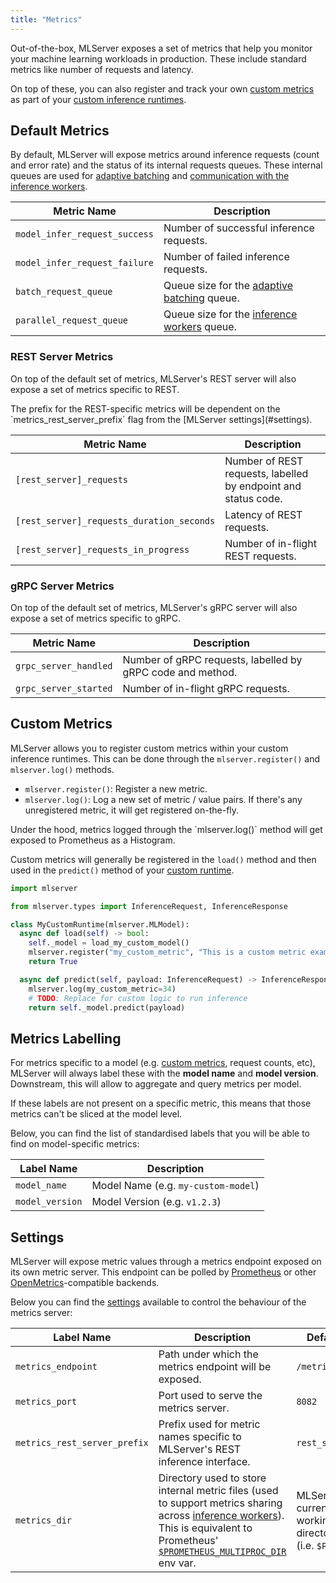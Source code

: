 ```yaml
---
title: "Metrics"
---
```


Out-of-the-box, MLServer exposes a set of metrics that help you monitor your
machine learning workloads in production.
These include standard metrics like number of requests and latency.

On top of these, you can also register and track your own [custom metrics](#custom-metrics) as 
part of your [custom inference runtimes](./custom).

## Default Metrics

By default, MLServer will expose metrics around inference requests (count and
error rate) and the status of its internal requests queues.
These internal queues are used for [adaptive batching](./adaptive-batching) and
[communication with the inference workers](./parallel-inference).

| Metric Name                   | Description                                                         |
| ----------------------------- | ------------------------------------------------------------------- |
| `model_infer_request_success` | Number of successful inference requests.                            |
| `model_infer_request_failure` | Number of failed inference requests.                                |
| `batch_request_queue`         | Queue size for the [adaptive batching](./adaptive-batching) queue.  |
| `parallel_request_queue`      | Queue size for the [inference workers](./parallel-inference) queue. |

### REST Server Metrics

On top of the default set of metrics, MLServer's REST server will also expose a
set of metrics specific to REST.

<Note>
The prefix for the REST-specific metrics will be dependent on the
`metrics_rest_server_prefix` flag from the [MLServer settings](#settings).
</Note>

| Metric Name                               | Description                                                    |
| ----------------------------------------- | -------------------------------------------------------------- |
| `[rest_server]_requests`                  | Number of REST requests, labelled by endpoint and status code. |
| `[rest_server]_requests_duration_seconds` | Latency of REST requests.                                      |
| `[rest_server]_requests_in_progress`      | Number of in-flight REST requests.                             |

### gRPC Server Metrics

On top of the default set of metrics, MLServer's gRPC server will also expose a
set of metrics specific to gRPC.

| Metric Name           | Description                                                |
| --------------------- | ---------------------------------------------------------- |
| `grpc_server_handled` | Number of gRPC requests, labelled by gRPC code and method. |
| `grpc_server_started` | Number of in-flight gRPC requests.                         |

## Custom Metrics

MLServer allows you to register custom metrics within your custom inference
runtimes.
This can be done through the `mlserver.register()` and `mlserver.log()`
methods.

- `mlserver.register()`: Register a new metric.
- `mlserver.log()`: Log a new set of metric / value pairs. If there's any unregistered metric, it will get registered on-the-fly.

<Note>
Under the hood, metrics logged through the `mlserver.log()` method will get
exposed to Prometheus as a Histogram.
</Note>

Custom metrics will generally be registered in the `load()` method and then used in the `predict()` 
method of your [custom runtime](./custom).

```python my_custom_model.py
import mlserver

from mlserver.types import InferenceRequest, InferenceResponse

class MyCustomRuntime(mlserver.MLModel):
  async def load(self) -> bool:
    self._model = load_my_custom_model()
    mlserver.register("my_custom_metric", "This is a custom metric example")
    return True

  async def predict(self, payload: InferenceRequest) -> InferenceResponse:
    mlserver.log(my_custom_metric=34)
    # TODO: Replace for custom logic to run inference
    return self._model.predict(payload)
```

## Metrics Labelling

For metrics specific to a model (e.g. [custom metrics](#custom-metrics),
request counts, etc), MLServer will always label these with the **model name**
and **model version**.
Downstream, this will allow to aggregate and query metrics per model.

<Note>
If these labels are not present on a specific metric, this means that those
metrics can't be sliced at the model level.
</Note>

Below, you can find the list of standardised labels that you will be able to
find on model-specific metrics:

| Label Name      | Description                         |
| --------------- | ----------------------------------- |
| `model_name`    | Model Name (e.g. `my-custom-model`) |
| `model_version` | Model Version (e.g. `v1.2.3`)       |

## Settings

MLServer will expose metric values through a metrics endpoint exposed on its
own metric server.
This endpoint can be polled by [Prometheus](https://prometheus.io/) or other
[OpenMetrics](https://openmetrics.io/)-compatible backends.

Below you can find the [settings](../reference/settings) available to control
the behaviour of the metrics server:

| Label Name                   | Description                                                                                                                                                                                                                                                                                       | Default                                            |
| ---------------------------- | ------------------------------------------------------------------------------------------------------------------------------------------------------------------------------------------------------------------------------------------------------------------------------------------------- | -------------------------------------------------- |
| `metrics_endpoint`           | Path under which the metrics endpoint will be exposed.                                                                                                                                                                                                                                            | `/metrics`                                         |
| `metrics_port`               | Port used to serve the metrics server.                                                                                                                                                                                                                                                            | `8082`                                             |
| `metrics_rest_server_prefix` | Prefix used for metric names specific to MLServer's REST inference interface.                                                                                                                                                                                                                     | `rest_server`                                      |
| `metrics_dir`                | Directory used to store internal metric files (used to support metrics sharing across [inference workers](./parallel-inference)). This is equivalent to Prometheus' [`$PROMETHEUS_MULTIPROC_DIR`](https://github.com/prometheus/client_python/tree/master#multiprocess-mode-eg-gunicorn) env var. | MLServer's current working directory (i.e. `$PWD`) |
